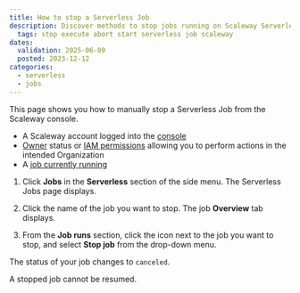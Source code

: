 ```yaml
---
title: How to stop a Serverless Job
description: Discover methods to stop jobs running on Scaleway Serverless.
  tags: stop execute abort start serverless job scaleway
dates:
  validation: 2025-06-09
  posted: 2023-12-12
categories:
  - serverless
  - jobs
---
```



This page shows you how to manually stop a Serverless Job from the Scaleway console.

<Requirements />

- A Scaleway account logged into the [console](https://console.scaleway.com)
- [Owner](/iam/concepts/#owner) status or [IAM permissions](/iam/concepts/#permission) allowing you to perform actions in the intended Organization
- A [job currently running](/serverless-jobs/how-to/run-job/)

1. Click **Jobs** in the **Serverless** section of the side menu. The Serverless Jobs page displays.

2. Click the name of the job you want to stop. The job **Overview** tab displays.

3. From the **Job runs** section, click the <Icon name="more" /> icon next to the job you want to stop, and select **Stop job** from the drop-down menu.

The status of your job changes to `canceled`.

<Message type="note">
  A stopped job cannot be resumed.
</Message>
